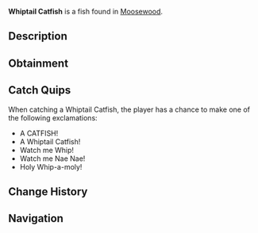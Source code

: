 {{FishInfobox
|image          = Whiptail Catfish.png
|rarity         = Legendary
|sea            = First Sea
|location       = [[Moosewood]]
|sublocation    = Freshwater
|sources        = Fishing Rod
|radar_location = 
|xp             = 200
|weather        = 
|time           = Night
|season         = Spring, Autumn
|bait           = Seaweed
|base_weight    = 3
|base_value     = 600
|weight_range   = 2
|base_chance    = 0.05
|base_resil     = 40
}}
'''Whiptail Catfish''' is a {{Rarity|Legendary}} fish found in [[Moosewood]].

== Description ==
{{Description|The Whiptail Catfish is a small herbivorous fish that have a long body which resembles a whiptail. They tend to be shy and often hide under plants and rocks during the day, but are most active at night.|Bestiary Entry}}

== Obtainment ==
{{Description|Caught in Moosewood Pond during the night.|Bestiary Hint}}
{{Fish Availability|
Moosewood/Freshwater Pond
|top_rods      = 
Great Rod of Oscar\67388.24\427914.15;
Leviathan's Fang Rod\63476.99\664589.52;
Astralhook Rod\61202.88\441127.17;
Ethereal Prism Rod\61005.39\443896.8;
Seraphic Rod\57524.66\453662.64;
Resourceful Rod\47734.57\365022.06;
Destiny Rod\50293.86\410695.48;
Trident Rod\52222\606218.45;
Free Spirit Rod\47766.55\554497.34;
No-Life Rod\55387.07\479827.35;
Rod Of The Forgotten Fang\53659.53\447385.36;
Rod Of The Zenith\52191.07\425677.68;
Challenger's Rod\50530.85\440927;
Rod Of The Exalted One\48068.32\423358.8;
Rod Of The Depths\47840.81\398319.07;
Zeus Rod\45083.76\411340.06;
Verdant Shear Rod\43597.63\412433.79;
Blazebringer Rod\42816.1\392288.02;
Depthseeker Rod\39896.97\386124.2;
Avalanche Rod\35890.43\349890.52;
Volcanic Rod\35130.2\325306.81;
Training Rod\18953.05\179377.63;
Steady Rod\11031.49\108851.52
|recommended   = Ethereal Prism Rod
}}

== Catch Quips ==
When catching a Whiptail Catfish, the player has a chance to make one of the following exclamations:
* A CATFISH!
* A Whiptail Catfish!
* Watch me Whip!
* Watch me Nae Nae!
* Holy Whip-a-moly!

== Change History ==
{{Change History|{{subst:Current Version}}}}

== Navigation ==
{{Fish Navbox|Moosewood}}